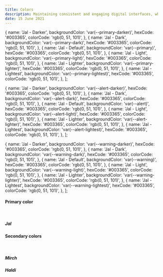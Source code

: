 ```yaml
---
title: Colors
description: Maintaining consistent and engaging digital interfaces, whether applications or experiences, demands extended guidance around color usage
date: 15 June 2021
---
```



  {
    name: 'Jal - Darker',
    backgroundColor: 'var(--primary-darker)',
    hexCode: '#003365',
    colorCode: 'rgb(0, 51, 101)',
  },
  {
    name: 'Jal - Dark',
    backgroundColor: 'var(--primary-dark)',
    hexCode: '#003365',
    colorCode: 'rgb(0, 51, 101)',
  },
  {
    name: 'Jal - Default',
    backgroundColor: 'var(--primary)',
    hexCode: '#003365',
    colorCode: 'rgb(0, 51, 101)',
  },
  {
    name: 'Jal - Light',
    backgroundColor: 'var(--primary-light)',
    hexCode: '#003365',
    colorCode: 'rgb(0, 51, 101)',
  },
  {
    name: 'Jal - Lighter',
    backgroundColor: 'var(--primary-lighter)',
    hexCode: '#003365',
    colorCode: 'rgb(0, 51, 101)',
  },
  {
    name: 'Jal - Lightest',
    backgroundColor: 'var(--primary-lightest)',
    hexCode: '#003365',
    colorCode: 'rgb(0, 51, 101)',
  },
];

  {
    name: 'Jal - Darker',
    backgroundColor: 'var(--alert-darker)',
    hexCode: '#003365',
    colorCode: 'rgb(0, 51, 101)',
  },
  {
    name: 'Jal - Dark',
    backgroundColor: 'var(--alert-dark)',
    hexCode: '#003365',
    colorCode: 'rgb(0, 51, 101)',
  },
  {
    name: 'Jal - Default',
    backgroundColor: 'var(--alert)',
    hexCode: '#003365',
    colorCode: 'rgb(0, 51, 101)',
  },
  {
    name: 'Jal - Light',
    backgroundColor: 'var(--alert-light)',
    hexCode: '#003365',
    colorCode: 'rgb(0, 51, 101)',
  },
  {
    name: 'Jal - Lighter',
    backgroundColor: 'var(--alert-lighter)',
    hexCode: '#003365',
    colorCode: 'rgb(0, 51, 101)',
  },
  {
    name: 'Jal - Lightest',
    backgroundColor: 'var(--alert-lightest)',
    hexCode: '#003365',
    colorCode: 'rgb(0, 51, 101)',
  },
];

  {
    name: 'Jal - Darker',
    backgroundColor: 'var(--warning-darker)',
    hexCode: '#003365',
    colorCode: 'rgb(0, 51, 101)',
  },
  {
    name: 'Jal - Dark',
    backgroundColor: 'var(--warning-dark)',
    hexCode: '#003365',
    colorCode: 'rgb(0, 51, 101)',
  },
  {
    name: 'Jal - Default',
    backgroundColor: 'var(--warning)',
    hexCode: '#003365',
    colorCode: 'rgb(0, 51, 101)',
  },
  {
    name: 'Jal - Light',
    backgroundColor: 'var(--warning-light)',
    hexCode: '#003365',
    colorCode: 'rgb(0, 51, 101)',
  },
  {
    name: 'Jal - Lighter',
    backgroundColor: 'var(--warning-lighter)',
    hexCode: '#003365',
    colorCode: 'rgb(0, 51, 101)',
  },
  {
    name: 'Jal - Lightest',
    backgroundColor: 'var(--warning-lightest)',
    hexCode: '#003365',
    colorCode: 'rgb(0, 51, 101)',
  },
];

#### Primary color

<br />

##### Jal

<div className='d-flex flex-wrap pb-6 mb-8'>
  <ColorComp colorData={PRIMARY_COLORS} />
</div>

#### Secondary colors

<br />

##### Mirch

<div className='d-flex flex-wrap pb-6 mb-8'>
  <ColorComp colorData={ALERT_COLORS} />
</div>

##### Haldi

<div className='d-flex flex-wrap pb-6'>
  <ColorComp colorData={WARNING_COLORS} />
</div>
